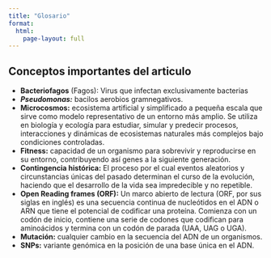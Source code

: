 ```yaml
---
title: "Glosario"
format: 
  html:
    page-layout: full 
---
```


## Conceptos importantes del articulo

-   **Bacteriofagos** (Fagos): Virus que infectan exclusivamente bacterias
-   ***Pseudomonas:*** bacilos aerobios gramnegativos.
-   **Microcosmos:** ecosistema artificial y simplificado a pequeña escala que sirve como modelo representativo de un entorno más amplio. Se utiliza en biología y ecología para estudiar, simular y predecir procesos, interacciones y dinámicas de ecosistemas naturales más complejos bajo condiciones controladas.
-   **Fitness:** capacidad de un organismo para sobrevivir y reproducirse en su entorno, contribuyendo así genes a la siguiente generación.
-   **Contingencia histórica:** El proceso por el cual eventos aleatorios y circunstancias únicas del pasado determinan el curso de la evolución, haciendo que el desarrollo de la vida sea impredecible y no repetible.
-   **Open Reading frames (ORF):** Un marco abierto de lectura (ORF, por sus siglas en inglés) es una secuencia continua de nucleótidos en el ADN o ARN que tiene el potencial de codificar una proteína. Comienza con un codón de inicio, contiene una serie de codones que codifican para aminoácidos y termina con un codón de parada (UAA, UAG o UGA).
-   **Mutación:** cualquier cambio en la secuencia del ADN de un organismos.
-   **SNPs:** variante genómica en la posición de una base única en el ADN.
